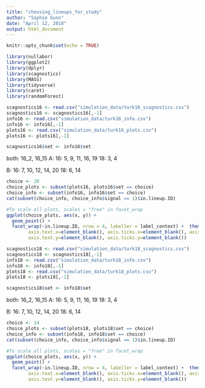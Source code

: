 ```yaml
---
title: "choosing_lineups_for_study"
author: "Sophie Gunn"
date: "April 12, 2018"
output: html_document
---
```


```r
knitr::opts_chunk$set(echo = TRUE)
```

```r
library(nullabor)
library(ggplot2)
library(dplyr)
library(scagnostics)
library(MASS)
library(tidyverse)
library(caret)
library(randomForest)
```

```r
scagnostics16 <- read.csv("simulation_data/turk16_scagnostics.csv")
scagnostics16 <- scagnostics16[,-1]
info16 <- read.csv("simulation_data/turk16_info.csv")
info16 <- info16[,-1]
plots16 <- read.csv("simulation_data/turk16_plots.csv")
plots16 <- plots16[,-1]

scagnostics16$set <- info16$set
```
both: 16_2, 16_15
A: 
16: 5, 9, 11, 16, 19
18: 3, 4

B: 
16: 7, 10, 12, 14, 20
18: 6, 14

```r
choice <- 20
choice_plots <- subset(plots16, plots16$set == choice)
choice_info <- subset(info16, info16$set == choice)
cat(subset(choice_info, choice_info$signal == 1)$in.lineup.ID)

#To scale all plots, scales = "free" in facet_wrap
ggplot(choice_plots, aes(x, y)) +
  geom_point() +
  facet_wrap(~in.lineup.ID, nrow = 4, labeller = label_context) +  theme(axis.title.x=element_blank(),
        axis.text.x=element_blank(), axis.ticks.x=element_blank(), axis.title.y=element_blank(),
        axis.text.y=element_blank(), axis.ticks.y=element_blank()) 
```


```r
scagnostics18 <- read.csv("simulation_data/turk18_scagnostics.csv")
scagnostics18 <- scagnostics18[,-1]
info18 <- read.csv("simulation_data/turk18_info.csv")
info18 <- info18[,-1]
plots18 <- read.csv("simulation_data/turk18_plots.csv")
plots18 <- plots18[,-1]

scagnostics18$set <- info18$set
```

both: 16_2, 16_15
A: 
16: 5, 9, 11, 16, 19
18: 3, 4

B: 
16: 7, 10, 12, 14, 20
18: 6, 14
```r
choice <- 14
choice_plots <- subset(plots18, plots18$set == choice)
choice_info <- subset(info18, info18$set == choice)
cat(subset(choice_info, choice_info$signal == 1)$in.lineup.ID)

#To scale all plots, scales = "free" in facet_wrap
ggplot(choice_plots, aes(x, y)) +
  geom_point() +
  facet_wrap(~in.lineup.ID, nrow = 4, labeller = label_context) +  theme(axis.title.x=element_blank(),
        axis.text.x=element_blank(), axis.ticks.x=element_blank(), axis.title.y=element_blank(),
        axis.text.y=element_blank(), axis.ticks.y=element_blank()) 
```


